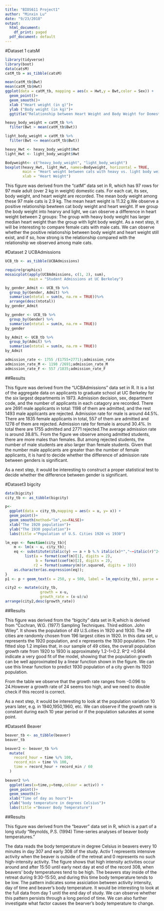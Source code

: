```yaml
---
title: "BIOS611 Project1"
author: "Minxin Lu"
date: "9/23/2018"
output:
  html_document:
    df_print: paged
  pdf_document: default
---
```

#Dataset 1 catsM
```r
library(tidyverse)
library(boot)
data(catsM)
catM_tb = as_tibble(catsM)
```


```r
mean(catM_tb$Bwt)
mean(catM_tb$Hwt)
ggplot(data = catM_tb, mapping = aes(x = Hwt,y = Bwt,color = Sex)) +
  geom_point()+
  geom_smooth()+
  xlab ("Heart weight (in g)")+
  ylab ("Body weight (in kg)")+
  ggtitle("Relationship between Heart Weight and Body Weight for Domestic Cats")
```
```r
heavy_body_weight = catM_tb %>%
  filter(Bwt > mean(catM_tb$Bwt))

light_body_weight = catM_tb %>%
  filter(Bwt <= mean(catM_tb$Bwt))

heavy_Hwt <- heavy_body_weight$Hwt
light_Hwt <- light_body_weight$Hwt

Bodyweight<- c("heavy_body_weight", "light_body_weight")
boxplot(heavy_Hwt, light_Hwt, names=Bodyweight, horizontal = TRUE, 
        main = "Heart weight between cats with heavy vs. light body weight", 
        xlab = "Heart Weight")

```


This figure was derived from the “catM” data set in R, which has 97 rows for 97 male adult (over 2 kg in weight) domestic cats. For each cat, its sex, body weight, and heart weight are recorded. The mean body weight among these 97 male cats is 2.9 kg. The mean heart weight is 11.32 g.We observe a positive relationship bewteen cat body weight and heart weight. If we group the body weight into hearvy and light, we can observe a difference in heart weight between 2 groups: The group with heavy body weight has larger median heart weight than the group with light body weight.
As a next step, it will be interesting to compare female cats with male cats. We can observe whether the positive relationship between body weight and heart weight still exist, and if so, how strong is the relationship compared with the relationship we observed among male cats.

#Dataset 2 UCBAdmissions

```r
UCB_tb <- as_tibble(UCBAdmissions)

require(graphics)
mosaicplot(apply(UCBAdmissions, c(1, 2), sum),
           main = "Student Admissions at UC Berkeley")

by_gender_Admit <- UCB_tb %>%
  group_by(Gender, Admit) %>%
  summarise(ntotal = sum(n, na.rm = TRUE))%>%
  arrange(desc(ntotal))
by_gender_Admit

by_gender <- UCB_tb %>%
  group_by(Gender) %>%
  summarise(ntotal = sum(n, na.rm = TRUE))
by_gender

by_Admit <- UCB_tb %>%
  group_by(Admit) %>%
  summarise(ntotal = sum(n, na.rm = TRUE))
by_Admit

admission_rate <- 1755 /(1755+2771);admission_rate
admission_rate_M <- 1198 /2691;admission_rate_M
admission_rate_F <- 557 /1835;admission_rate_F
```
##Results

This figure was derived from the “UCBAdmissions” data set in R. It is a list of the aggregate data on applicants to graduate school at UC Berkeley for the six largest departments in 1973. Admission decision, sex, department code, and the number of applicants in each catagory are recorded. There are 2691 male applicants in total: 1198 of them are admitted, and the rest 1493 male applicants are rejected. Admission rate for male is around 44.5%. There are 1835 female applicants in total, 557 of them are admitted and 1278 of them are rejected. Admission rate for female is around 30.4%. In total there are 1755 admitted and 2771 rejected.The average admission rate is around 38.8%. From the figure we observe among admitted students, there are more males than females. But among rejected students, the number of male students are also larger than female students. Given that the number male applicants are greater than the number of female applicants, it is hard to decide whether the difference of admission rate between genders is significant. 

As a next step, it would be interesting to construct a proper statistical test to decide whether the difference between gender is significant.

#Dataset3 bigcity
```r
data(bigcity)
city_tb <- as_tibble(bigcity)

p<- 
  ggplot(data = city_tb,mapping = aes(x = u, y= x)) + 
  geom_point()+
  geom_smooth(method="lm",se=FALSE)+
  xlab("The 1920 population")+
  ylab("The 1930 population")+
  labs(title ="Population of U.S. Cities 1920 vs 1930")

lm_eqn <- function(city_tb){
    m <- lm(x ~ u, city_tb);
    eq <- substitute(italic(y) == a + b %.% italic(x)*","~~italic(r)^2~"="~r2, 
         list(a = format(coef(m)[1], digits = 2), 
              b = format(coef(m)[2], digits = 2), 
             r2 = format(summary(m)$r.squared, digits = 3)))
    as.character(as.expression(eq));                 
}
p1 <- p + geom_text(x = 250, y = 500, label = lm_eqn(city_tb), parse = TRUE);p1

city2 <- mutate(city_tb,
                growth = x-u,
                growth_rate = (x-u)/u)
arrange(city2,desc(growth_rate))
```
##Results

This figure was derived from the “bigcity” data set in R,which is derived from “Cochran, W.G. (1977) Sampling Techniques. Third edition. John Wiley”. It shows the population of 49 U.S.cities in 1920 and 1930. The 49 cities are randomly chosen from 196 largest cities in 1920. In this data set, u represents the 1920 population, and x represents the 1930 population. The fitted slop 1.2 implies that, in our sample of 49 cities, the overall population growth rate from 1920 to 1930 is approximately 1.2-1=0.2. R^2 =0.964 indicate a very good fit of the model, showing that the population growth can be well approximated by a linear function shown in the figure. We can use this linear function to predict 1930 population of a city given its 1920 population. 

From the table we observe that the growth rate ranges from -0.096 to 24.However a growth rate of 24 seems too high, and we need to double check if this record is correct.

As a next step, it would be interesting to look at the population variation 10 years later, e.g. in 1940,1950,1960, etc. We can observe if the growth rate is constant during each 10 year period or if the population saturates at some point.

#Dataset4 Beaver
```r
beaver_tb <- as_tibble(beaver)
beaver_tb

beaver2 <- beaver_tb %>%
  mutate(
    record_hour = time %/% 100,
    record_min = time %% 100,
    time = record_hour + record_min / 60
  )
    
beaver2 %>%
  ggplot(aes(x=time,y=temp,colour = activ)) +
  geom_point()+
  geom_smooth()+
  xlab("Time of day as hours")+
  ylab("body temperature in degrees Celsius")+
  labs(title ="Beaver Body Temperature")
```
##Results

This figure was derived from the “beaver” data set in R, which is a part of a long study  “Reynolds, P.S. (1994) Time-series analyses of beaver body temperatures.”

The data reads the body temperature in degree Celsius in beavers every 10 minutes in day 307 and early 308 of the study. Activ 1 represents intensive activity when the beaver is outside of the retreat and 0 represents no such high-intensity activity. The figure shows that high intensity activities occur around and after 15:50 until early next day at end of the record 308, when beavers' body temperatures tend to be high. The beavers stay inside of the retreat during 9:30-15:50, and during this time body temperature tends to be low. The pattern indicates some assiciation between activity intensity, day of time and beaver's body temperature. It would be interesting to look at the full data from day 1 unitl the end day of study. We can observe whether this pattern persists through a long period of time. We can also further investigate what factor causes the bearver's body temperature to change.
